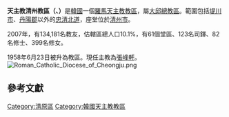 {{Infobox Roman Catholic diocese
|Roman Catholic Diocese of = 天主教清州教區
|Latin name of diocese = Dioecesis Cheongiuensis
|image = 
|caption = 
|location = [[大韓民国|大韓民国]]
|territory = [[忠清北道|忠清北道]]大部
|population = 132,779
|rite = 拉丁禮
|主保 = 
|province = [[天主教大邱总教区|大邱]]
|established = 1958年
|cathedral = [[內德洞圣堂|內德洞圣堂]]
|副主教座堂 =
|leadership = 主教
|website = www.cdcj.or.kr
|教宗 = 
|總主教 = 
|ordinary = 張峰軒
|助理主教 = 
}}
'''天主教清州教區（{{lang-la|Dioecesis Cheongiuensis}}、{{lang-ko|천주교 청주교구}}）'''是[[韓國|韓國]]一個[[羅馬天主教|羅馬天主教]][[教區|教區]]，屬[[天主教大邱總教區|大邱總教區]]。範圍包括[[堤川市|堤川市]]、[[丹陽郡_(韓國)|丹陽郡]]以外的[[忠清北道|忠清北道]]，座堂位於[[清州市|清州市]]。

2007年，有134,181名教友，估轄區總人口10.1%，有61個堂區、123名司鐸、82名修士、399名修女。

1958年6月23日被升為教區。現任主教為[[張峰軒|張峰軒]]。
[[File:Roman_Catholic_Diocese_of_Cheongju.png|left]]
==參考文獻==
<div class="references-small">
<references />
</div>

{{朝鮮半島天主教}}

[[Category:清原區|Category:清原區]]
[[Category:韓國天主教教區|Category:韓國天主教教區]]